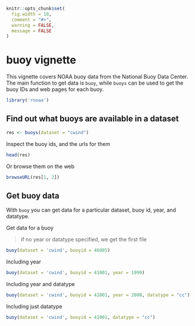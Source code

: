 <!--
%\VignetteEngine{knitr::knitr}
%\VignetteIndexEntry{buoy vignette}
%\VignetteEncoding{UTF-8}
-->

```r
knitr::opts_chunk$set(
  fig.width = 10,
  comment = "#>", 
  warning = FALSE, 
  message = FALSE
)
```

buoy vignette
======

This vignette covers NOAA buoy data from the National Buoy Data Center. The
main function to get data is `buoy`, while `buoys` can be used to
get the buoy IDs and web pages for each buoy.

```r
library('rnoaa')
```

## Find out what buoys are available in a dataset

```r
res <- buoys(dataset = "cwind")
```

Inspect the buoy ids, and the urls for them

```r
head(res)
```

Or browse them on the web

```r
browseURL(res[1, 2])
```

## Get buoy data

With `buoy` you can get data for a particular dataset, buoy id, year, and datatype. 

Get data for a buoy

> if no year or datatype specified, we get the first file

```r
buoy(dataset = 'cwind', buoyid = 46085)
```

Including year

```r
buoy(dataset = 'cwind', buoyid = 41001, year = 1999)
```

Including year and datatype

```r
buoy(dataset = 'cwind', buoyid = 41001, year = 2008, datatype = "cc")
```

Including just datatype

```r
buoy(dataset = 'cwind', buoyid = 41001, datatype = "cc")
```
